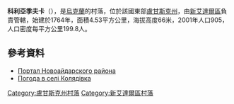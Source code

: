 {{coord|49|5|7|N|39|11|51|E|scale:100000|display=title}}

'''科利亞季夫卡'''（{{lang-uk|Колядівка}}），是[[烏克蘭|烏克蘭]]的村落，位於該國東部[[盧甘斯克州|盧甘斯克州]]，由[[新艾達爾區|新艾達爾區]]負責管轄，始建於1764年，面積4.53平方公里，海拔高度66米，2001年人口905，人口密度每平方公里199.8人。

==參考資料==
* [https://web.archive.org/web/20150404045554/http://www.naydar.org.ua/ Портал Новоайдарского района]
* [http://weather.in.ua/ua/lyganskaja/11171 Погода в селі Колядівка] {{Wayback|url=http://weather.in.ua/ua/lyganskaja/11171 |date=20200203041433 }}

{{DEFAULTSORT:Колядівка}}
[[Category:盧甘斯克州村落|Category:盧甘斯克州村落]]
[[Category:新艾達爾區村落|Category:新艾達爾區村落]]


{{Luhansk-geo-stub}}